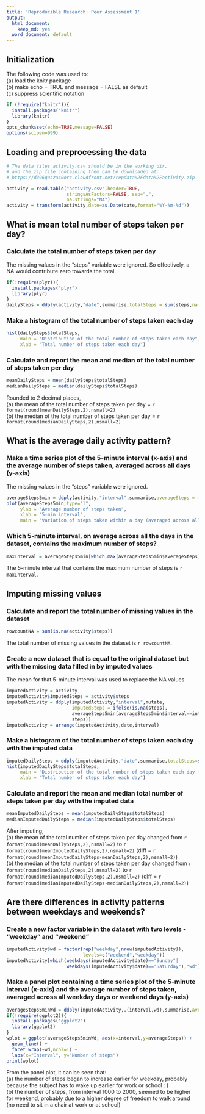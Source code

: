 ```yaml
---
title: 'Reproducible Research: Peer Assessment 1'
output:
  html_document:
    keep_md: yes
  word_document: default
---
```


## Initialization

The following code was used to:  
(a) load the knitr package  
(b) make echo = TRUE and message = FALSE as default  
(c) suppress scientific notation

```r
if (!require("knitr")){
  install.packages("knitr")
  library(knitr)
}
opts_chunk$set(echo=TRUE,message=FALSE)
options(scipen=999)
```

## Loading and preprocessing the data

```r
# The data files activity.csv should be in the working dir,
# and the zip file containing them can be downloaded at:
# https://d396qusza40orc.cloudfront.net/repdata%2Fdata%2Factivity.zip

activity = read.table("activity.csv",header=TRUE,
                      stringsAsFactors=FALSE, sep=",",
                      na.strings="NA")
activity = transform(activity,date=as.Date(date,format="%Y-%m-%d"))
```

## What is mean total number of steps taken per day?

### Calculate the total number of steps taken per day

The missing values in the "steps" variable were ignored. So effectively, a NA would contribute zero towards the total.

```r
if(!require(plyr)){
  install.packages("plyr")
  library(plyr)
}
dailySteps = ddply(activity,"date",summarise,totalSteps = sum(steps,na.rm = TRUE))
```

### Make a histogram of the total number of steps taken each day

```r
hist(dailySteps$totalSteps,
     main = "Distribution of the total number of steps taken each day",
     xlab = "Total number of steps taken each day")
```

### Calculate and report the mean and median of the total number of steps taken per day

```r
meanDailySteps = mean(dailySteps$totalSteps)
medianDailySteps = median(dailySteps$totalSteps)
```

Rounded to 2 decimal places,  
(a) the mean of the total number of steps taken per day = `r format(round(meanDailySteps,2),nsmall=2)`  
(b) the median of the total number of steps taken per day = `r format(round(medianDailySteps,2),nsmall=2)`

## What is the average daily activity pattern?

### Make a time series plot of the 5-minute interval (x-axis) and the average number of steps taken, averaged across all days (y-axis)

The missing values in the "steps" variable were ignored. 

```r
averageSteps5min = ddply(activity,"interval",summarise,averageSteps = mean(steps,na.rm = TRUE))
plot(averageSteps5min,type="l",
     ylab = "Average number of steps taken",
     xlab = "5-min interval",
     main = "Variation of steps taken within a day (averaged across all days)")
```

### Which 5-minute interval, on average across all the days in the dataset, contains the maximum number of steps?

```r
maxInterval = averageSteps5min[which.max(averageSteps5min$averageSteps),"interval"]
```

The 5-minute interval that contains the maximum number of steps is `r maxInterval`.

## Imputing missing values

### Calculate and report the total number of missing values in the dataset

```r
rowcountNA = sum(is.na(activity$steps))
```

The total number of missing values in the dataset is `r rowcountNA`.

### Create a new dataset that is equal to the original dataset but with the missing data filled in by imputed values

The mean for that 5-minute interval was used to replace the NA values.

```r
imputedActivity = activity
imputedActivity$imputedSteps = activity$steps
imputedActivity = ddply(imputedActivity,"interval",mutate,
                        imputedSteps = ifelse(is.na(steps),
                        averageSteps5min[averageSteps5min$interval==interval,"averageSteps"],
                        steps))
imputedActivity = arrange(imputedActivity,date,interval)
```

### Make a histogram of the total number of steps taken each day with the imputed data

```r
imputedDailySteps = ddply(imputedActivity,"date",summarise,totalSteps=sum(imputedSteps))
hist(imputedDailySteps$totalSteps,
     main = "Distribution of the total number of steps taken each day (imputed)",
     xlab = "Total number of steps taken each day")
```

### Calculate and report the mean and median total number of steps taken per day with the imputed data

```r
meanImputedDailySteps = mean(imputedDailySteps$totalSteps)
medianImputedDailySteps = median(imputedDailySteps$totalSteps)
```

After imputing,  
(a) the mean of the total number of steps taken per day changed from `r format(round(meanDailySteps,2),nsmall=2)` to `r format(round(meanImputedDailySteps,2),nsmall=2)` (diff = `r format(round(meanImputedDailySteps-meanDailySteps,2),nsmall=2)`)  
(b) the median of the total number of steps taken per day changed from `r format(round(medianDailySteps,2),nsmall=2)` to `r format(round(medianImputedDailySteps,2),nsmall=2)` (diff = `r format(round(medianImputedDailySteps-medianDailySteps,2),nsmall=2)`)

## Are there differences in activity patterns between weekdays and weekends?

### Create a new factor variable in the dataset with two levels - "weekday" and "weekend" 

```r
imputedActivity$wd = factor(rep("weekday",nrow(imputedActivity)),
                            levels=c("weekend","weekday"))
imputedActivity[which(weekdays(imputedActivity$date)=="Sunday"|
                      weekdays(imputedActivity$date)=="Saturday"),"wd"] = "weekend"
```

### Make a panel plot containing a time series plot of the 5-minute interval (x-axis) and the average number of steps taken, averaged across all weekday days or weekend days (y-axis)

```r
averageSteps5minWd = ddply(imputedActivity,.(interval,wd),summarise,averageSteps = mean(imputedSteps))
if(!require(ggplot2)){
  install.packages("ggplot2")
  library(ggplot2)
}
wplot = ggplot(averageSteps5minWd, aes(x=interval,y=averageSteps)) +
  geom_line() +
  facet_wrap(~wd,ncol=1) +
  labs(x="Interval", y="Number of steps")
print(wplot)
```

From the panel plot, it can be seen that:  
(a) the number of steps began to increase earlier for weekday, probably because the subject has to wake up earlier for work or school : )  
(b) the number of steps, from interval 1000 to 2000, seemed to be higher for weekend, probably due to a higher degree of freedom to walk around (no need to sit in a chair at work or at school)